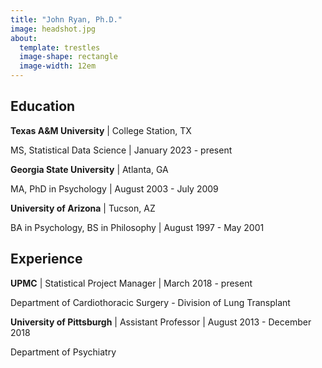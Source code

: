 ```yaml
---
title: "John Ryan, Ph.D."
image: headshot.jpg
about:
  template: trestles
  image-shape: rectangle
  image-width: 12em
---
```


## Education

**Texas A&M University** \| College Station, TX

MS, Statistical Data Science \| January 2023 - present

**Georgia State University** \| Atlanta, GA

MA, PhD in Psychology \| August 2003 - July 2009

**University of Arizona** \| Tucson, AZ

BA in Psychology, BS in Philosophy \| August 1997 - May 2001

## Experience

**UPMC** \| Statistical Project Manager \| March 2018 - present

Department of Cardiothoracic Surgery - Division of Lung Transplant

**University of Pittsburgh** \| Assistant Professor \| August 2013 - December 2018

Department of Psychiatry
